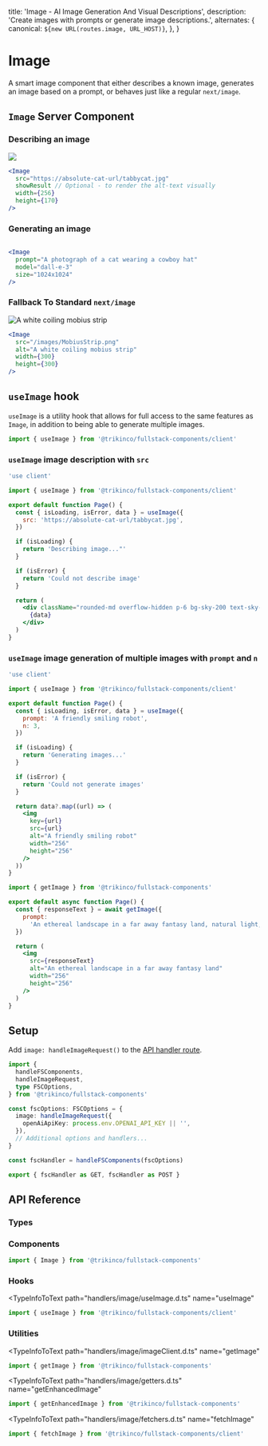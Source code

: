 
  title: 'Image - AI Image Generation And Visual Descriptions',
  description:
    'Create images with prompts or generate image descriptions.',
  alternates: {
    canonical: `${new URL(routes.image, URL_HOST)}`,
  },
}

# Image

A smart image component that either describes a known image, generates an image based on a prompt, or behaves just like a regular `next/image`.

## `Image` Server Component

### Describing an image

<Example>
  <Image
    src="https://upload.wikimedia.org/wikipedia/commons/thumb/b/b6/Felis_catus-cat_on_snow.jpg/179px-Felis_catus-cat_on_snow.jpg"
    showResult
    width={256}
    height={170}
  />
</Example>

```jsx
<Image
  src="https://absolute-cat-url/tabbycat.jpg"
  showResult // Optional - to render the alt-text visually
  width={256}
  height={170}
/>
```

### Generating an image

<Example label="Example">
  <Image
    prompt="A photograph of a cat wearing a cowboy hat"
    model="dall-e-3"
    size="1024x1024"
  />
</Example>

```jsx
<Image
  prompt="A photograph of a cat wearing a cowboy hat"
  model="dall-e-3"
  size="1024x1024"
/>
```

### Fallback To Standard `next/image`

<Example>
  <Image
    src="/images/MobiusStrip.png"
    alt="A white coiling mobius strip"
    width={300}
    height={300}
  />
</Example>

```jsx
<Image
  src="/images/MobiusStrip.png"
  alt="A white coiling mobius strip"
  width={300}
  height={300}
/>
```

## `useImage` hook

`useImage` is a utility hook that allows for full access to the same features as `Image`, in addition to being able to generate multiple images.

```jsx
import { useImage } from '@trikinco/fullstack-components/client'
```

### `useImage` image description with `src`

```jsx
'use client'

import { useImage } from '@trikinco/fullstack-components/client'

export default function Page() {
  const { isLoading, isError, data } = useImage({
    src: 'https://absolute-cat-url/tabbycat.jpg',
  })

  if (isLoading) {
    return 'Describing image..."'
  }

  if (isError) {
    return 'Could not describe image'
  }

  return (
    <div className="rounded-md overflow-hidden p-6 bg-sky-200 text-sky-800 text-xl">
      {data}
    </div>
  )
}
```

### `useImage` image generation of multiple images with `prompt` and `n`

```jsx
'use client'

import { useImage } from '@trikinco/fullstack-components/client'

export default function Page() {
  const { isLoading, isError, data } = useImage({
    prompt: 'A friendly smiling robot',
    n: 3,
  })

  if (isLoading) {
    return 'Generating images...'
  }

  if (isError) {
    return 'Could not generate images'
  }

  return data?.map((url) => (
    <img
      key={url}
      src={url}
      alt="A friendly smiling robot"
      width="256"
      height="256"
    />
  ))
}
```

```jsx title="Server Component"
import { getImage } from '@trikinco/fullstack-components'

export default async function Page() {
  const { responseText } = await getImage({
    prompt:
      'An ethereal landscape in a far away fantasy land, natural light, golden hour',
  })

  return (
    <img
      src={responseText}
      alt="An ethereal landscape in a far away fantasy land"
      width="256"
      height="256"
    />
  )
}
```

## Setup

Add `image: handleImageRequest()` to the [API handler route](/docs/get-started/#setup).

```ts title="app/api/fsutils/[...fscomponents]/route.ts"
import {
  handleFSComponents,
  handleImageRequest,
  type FSCOptions,
} from '@trikinco/fullstack-components'

const fscOptions: FSCOptions = {
  image: handleImageRequest({
    openAiApiKey: process.env.OPENAI_API_KEY || '',
  }),
  // Additional options and handlers...
}

const fscHandler = handleFSComponents(fscOptions)

export { fscHandler as GET, fscHandler as POST }
```

## API Reference

### Types

<TypeInfoToText
  path="handlers/image/models.d.ts"
  name="ImageOptions"
  description="Image API handler route options."
/>

<TypeInfoToText
  path="handlers/image/models.d.ts"
  name="ImageRequestBody"
/>

<TypeInfoToText
  path="imageGenerationService.d.ts"
  name="ImageGenerationResponse"
  description="The response body for `getImage`."
/>

<TypeInfoToText
  path="chatGptService.d.ts"
  name="ChatGptCompletionResponse"
  description="The response body for `getImage` and `getEnhancedImage` when describing an image."
/>

### Components

<TypeInfoToText
  path="types/Image.d.ts"
  name="ImageProps"
  description="Props to pass to the `<Image>` Server Component."
/>

<TypeInfoToText
  path="types/Image.d.ts"
  name="ImageGenerateProps"
/>

<TypeInfoToText
  path="types/Image.d.ts"
  name="ImageDescribeProps"
/>

<TypeInfoToText path="components/Image/Image.d.ts" name="Image">

```jsx
import { Image } from '@trikinco/fullstack-components'
```

</TypeInfoToText>

### Hooks

<TypeInfoToText
  path="handlers/image/useImage.d.ts"
  name="useImage"
>

```jsx
import { useImage } from '@trikinco/fullstack-components/client'
```

</TypeInfoToText>

### Utilities

<TypeInfoToText
  path="handlers/image/imageClient.d.ts"
  name="getImage"
>

```jsx
import { getImage } from '@trikinco/fullstack-components'
```

</TypeInfoToText>

<TypeInfoToText
  path="handlers/image/getters.d.ts"
  name="getEnhancedImage"
>

```jsx
import { getEnhancedImage } from '@trikinco/fullstack-components'
```

</TypeInfoToText>

<TypeInfoToText
  path="handlers/image/fetchers.d.ts"
  name="fetchImage"
>

```jsx
import { fetchImage } from '@trikinco/fullstack-components/client'
```

</TypeInfoToText>
